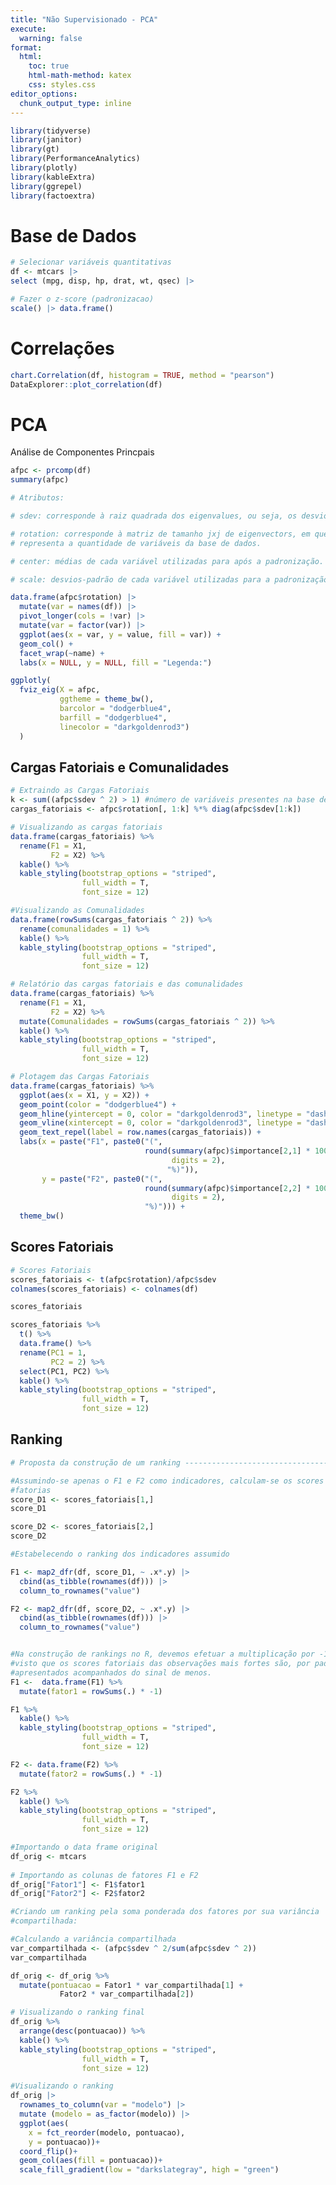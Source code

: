```yaml
---
title: "Não Supervisionado - PCA"
execute: 
  warning: false
format:
  html:
    toc: true
    html-math-method: katex
    css: styles.css
editor_options: 
  chunk_output_type: inline
---
```


```r
library(tidyverse) 
library(janitor)
library(gt)
library(PerformanceAnalytics)
library(plotly)
library(kableExtra)
library(ggrepel)
library(factoextra)
```

# Base de Dados

```r
# Selecionar variáveis quantitativas
df <- mtcars |> 
select (mpg, disp, hp, drat, wt, qsec) |> 

# Fazer o z-score (padronizacao)  
scale() |> data.frame()
```

# Correlações

```r
chart.Correlation(df, histogram = TRUE, method = "pearson")
DataExplorer::plot_correlation(df)
```

# PCA

Análise de Componentes Princpais

```r
afpc <- prcomp(df)
summary(afpc)

# Atributos:

# sdev: corresponde à raiz quadrada dos eigenvalues, ou seja, os desvios-padrão dos componentes principais.

# rotation: corresponde à matriz de tamanho jxj de eigenvectors, em que j 
# representa a quantidade de variáveis da base de dados.

# center: médias de cada variável utilizadas para após a padronização.

# scale: desvios-padrão de cada variável utilizadas para a padronização.

data.frame(afpc$rotation) |>
  mutate(var = names(df)) |> 
  pivot_longer(cols = !var) |> 
  mutate(var = factor(var)) |>
  ggplot(aes(x = var, y = value, fill = var)) +
  geom_col() +
  facet_wrap(~name) +
  labs(x = NULL, y = NULL, fill = "Legenda:") 
```



```r
ggplotly(
  fviz_eig(X = afpc,
           ggtheme = theme_bw(), 
           barcolor = "dodgerblue4", 
           barfill = "dodgerblue4",
           linecolor = "darkgoldenrod3")
  )
```
## Cargas Fatoriais e Comunalidades

```r
# Extraindo as Cargas Fatoriais
k <- sum((afpc$sdev ^ 2) > 1) #número de variáveis presentes na base de dados com carga maior que 1
cargas_fatoriais <- afpc$rotation[, 1:k] %*% diag(afpc$sdev[1:k])

# Visualizando as cargas fatoriais
data.frame(cargas_fatoriais) %>%
  rename(F1 = X1,
         F2 = X2) %>%
  kable() %>%
  kable_styling(bootstrap_options = "striped", 
                full_width = T, 
                font_size = 12)

#Visualizando as Comunalidades
data.frame(rowSums(cargas_fatoriais ^ 2)) %>%
  rename(comunalidades = 1) %>%
  kable() %>%
  kable_styling(bootstrap_options = "striped", 
                full_width = T, 
                font_size = 12)

# Relatório das cargas fatoriais e das comunalidades
data.frame(cargas_fatoriais) %>%
  rename(F1 = X1,
         F2 = X2) %>%
  mutate(Comunalidades = rowSums(cargas_fatoriais ^ 2)) %>%
  kable() %>%
  kable_styling(bootstrap_options = "striped", 
                full_width = T, 
                font_size = 12)

# Plotagem das Cargas Fatoriais
data.frame(cargas_fatoriais) %>%
  ggplot(aes(x = X1, y = X2)) +
  geom_point(color = "dodgerblue4") +
  geom_hline(yintercept = 0, color = "darkgoldenrod3", linetype = "dashed") +
  geom_vline(xintercept = 0, color = "darkgoldenrod3", linetype = "dashed") +
  geom_text_repel(label = row.names(cargas_fatoriais)) +
  labs(x = paste("F1", paste0("(",
                              round(summary(afpc)$importance[2,1] * 100,
                                    digits = 2),
                                   "%)")),
       y = paste("F2", paste0("(",
                              round(summary(afpc)$importance[2,2] * 100,
                                    digits = 2),
                              "%)"))) +
  theme_bw()
```

## Scores Fatoriais 

```r
# Scores Fatoriais
scores_fatoriais <- t(afpc$rotation)/afpc$sdev 
colnames(scores_fatoriais) <- colnames(df)

scores_fatoriais

scores_fatoriais %>%
  t() %>%
  data.frame() %>%
  rename(PC1 = 1,
         PC2 = 2) %>%
  select(PC1, PC2) %>%
  kable() %>%
  kable_styling(bootstrap_options = "striped", 
                full_width = T, 
                font_size = 12)
```

## Ranking

```r
# Proposta da construção de um ranking ------------------------------------

#Assumindo-se apenas o F1 e F2 como indicadores, calculam-se os scores 
#fatorias
score_D1 <- scores_fatoriais[1,]
score_D1

score_D2 <- scores_fatoriais[2,]
score_D2

#Estabelecendo o ranking dos indicadores assumido

F1 <- map2_dfr(df, score_D1, ~ .x*.y) |> 
  cbind(as_tibble(rownames(df))) |> 
  column_to_rownames("value")

F2 <- map2_dfr(df, score_D2, ~ .x*.y) |> 
  cbind(as_tibble(rownames(df))) |> 
  column_to_rownames("value")


#Na construção de rankings no R, devemos efetuar a multiplicação por -1, 
#visto que os scores fatoriais das observações mais fortes são, por padrão, 
#apresentados acompanhados do sinal de menos.
F1 <-  data.frame(F1) %>%
  mutate(fator1 = rowSums(.) * -1)

F1 %>%
  kable() %>%
  kable_styling(bootstrap_options = "striped", 
                full_width = T, 
                font_size = 12)

F2 <- data.frame(F2) %>%
  mutate(fator2 = rowSums(.) * -1)

F2 %>%
  kable() %>%
  kable_styling(bootstrap_options = "striped", 
                full_width = T, 
                font_size = 12)

#Importando o data frame original
df_orig <- mtcars
  
# Importando as colunas de fatores F1 e F2
df_orig["Fator1"] <- F1$fator1
df_orig["Fator2"] <- F2$fator2

#Criando um ranking pela soma ponderada dos fatores por sua variância
#compartilhada:

#Calculando a variância compartilhada
var_compartilhada <- (afpc$sdev ^ 2/sum(afpc$sdev ^ 2))
var_compartilhada

df_orig <- df_orig %>% 
  mutate(pontuacao = Fator1 * var_compartilhada[1] +
           Fator2 * var_compartilhada[2]) 

# Visualizando o ranking final
df_orig %>% 
  arrange(desc(pontuacao)) %>% 
  kable() %>%
  kable_styling(bootstrap_options = "striped", 
                full_width = T, 
                font_size = 12)

#Visualizando o ranking
df_orig |> 
  rownames_to_column(var = "modelo") |> 
  mutate (modelo = as_factor(modelo)) |> 
  ggplot(aes(
    x = fct_reorder(modelo, pontuacao), 
    y = pontuacao))+
  coord_flip()+
  geom_col(aes(fill = pontuacao))+
  scale_fill_gradient(low = "darkslategray", high = "green")
```

